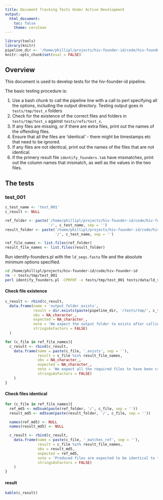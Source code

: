 ```yaml
---
title: Document Tracking Tests Under Active Development
output: 
  html_document:
    toc: false
    theme: cerulean
---
```


```r
library(tools)
library(knitr)
pipeline_dir <- '/home/phillipl/projects/hiv-founder-id/code/hiv-founder-id'
knitr::opts_chunk$set(eval = FALSE)
```

## Overview

This document is used to develop tests for the hiv-founder-id pipeline.

The basic testing procedure is:

1) Use a bash chunk to call the pipeline line with a call to perl specifying all the options, including the output directory. Testing output goes in `tests/tmp/test_x` folders
2) Check for the existence of the correct files and folders in `tests/tmp/test_x` against `tests/refs/test_x`.
3) If any files are missing, or if there are extra files, print out the names of the offending files.
4) Ensure that all the files are 'identical' - there might be timestamps etc that need to be ignored.
5) If any files are not identical, print out the names of the files that are not identical.
6) If the primery result file `identify_founders.tab` have mismatches, print out the column names that mismatch, as well as the values in the two files.

## The tests

### test_001

```r
c_test_name <- 'test_001'
c_result <- NULL

ref_folder <- paste('/home/phillipl/projects/hiv-founder-id/code/hiv-founder-id/tests/ref_results',
                    '/', c_test_name, sep = '')
result_folder <- paste('/home/phillipl/projects/hiv-founder-id/code/hiv-founder-id/tests/tmp',
                       '/', c_test_name, sep = '')

ref_file_names <- list.files(ref_folder)
result_file_names <- list.files(result_folder)
```

Run identify-founders.pl with the `ld_seqs.fasta` file and the absolute minimum options specified.

```bash
cd /home/phillipl/projects/hiv-founder-id/code/hiv-founder-id
rm -r tests/tmp/test_001
perl identify_founders.pl -CPRFHT -o tests/tmp/test_001 tests/data/ld_seqs.fasta 
```

#### Check file existence

```r
c_result <- rbind(c_result,
  data.frame(name = 'output_folder_exists',
             result = dir.exists(paste(pipeline_dir, '/tests/tmp/', c_test_name, sep = '')),
             obs = NA_character_,
             expected = NA_character_,
             note = 'We expect the output folder to exists after calling the pipeline',
             stringsAsFactors = FALSE)
  )
```

```r
for (c_file in ref_file_names){
  c_result <- rbind(c_result,
    data.frame(name = paste(c_file, '_exists', sep = ''),
               result = c_file %in% result_file_names,
               obs = NA_character_,
               expected = NA_character_,
               note = 'We expect all the required files to have been created',
               stringsAsFactors = FALSE)
    )
}
```

#### Check files identical

```r
for (c_file in ref_file_names){
  ref_md5 <- md5sum(paste(ref_folder, '/', c_file, sep = ''))
  result_md5 <- md5sum(paste(result_folder, '/', c_file, sep = ''))

  names(ref_md5) <- NULL
  names(result_md5) <- NULL

  c_result <- rbind(c_result,
    data.frame(name = paste(c_file, '_matches_ref', sep = ''),
               result = c_file %in% result_file_names,
               obs = result_md5,
               expected = ref_md5,
               note = 'Produced files are expected to be identical to the reference files',
               stringsAsFactors = FALSE)
    )
}
```

#### result

```r
kable(c_result)
```



